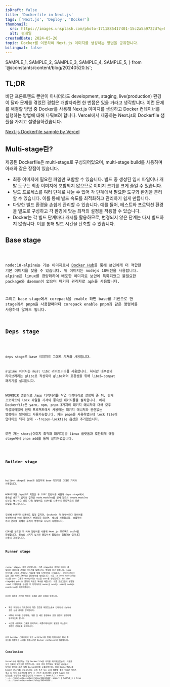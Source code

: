 ```yaml
---
isDraft: false
title: 'Dockerfile in Next.js'
tags: ['Next.js', 'Deploy', 'Docker']
thumbnail:
  src: https://images.unsplash.com/photo-1711885417401-15c2a5a9722d?q=80&w=3024&auto=format&fit=crop&ixlib=rb-4.0.3&ixid=M3wxMjA3fDB8MHxwaG90by1wYWdlfHx8fGVufDB8fHx8fA%3D%3D
  alt: 썸네일
createdDate: 2024-05-20
topic: Docker를 이용하여 Next.js 이미지를 생성하는 방법을 공유합니다.
bilingual: false
---
```


  SAMPLE_1,
  SAMPLE_2,
  SAMPLE_3,
  SAMPLE_4,
  SAMPLE_5,
} from '@/constants/content/blog/20240520.ts';

## TL;DR

비단 프론트엔드 뿐만이 아니더라도 development, staging, live(production) 환경이 달라 문제를 겪었던 경험은 개발자라면 한 번쯤은 있을 거라고 생각합니다. 이런 문제를 해결할 방법 중 Docker를 사용해 Next.js 이미지를 생성하고 Docker 컨테이너를 실행하는 방법에 대해 다뤄보려 합니다. Vercel에서 제공하는 Next.js의 Dockerfile 샘플을 가지고 설명을하겠습니다.

[Next.js Dockerfile sample by Vercel](https://github.com/vercel/next.js/blob/canary/examples/with-docker/Dockerfile)

## Multi-stage란?

제공된 Dockerfile은 multi-stage로 구성되어있으며, multi-stage build를 사용하며 아래와 같은 장점이 있습니다.

- 최종 이미지에 필요한 파일만 포함할 수 있습니다. 빌드 중 생성된 임시 파일이나 개발 도구는 최종 이미지에 포함되지 않으므로 이미지 크기를 크게 줄일 수 있습니다.
- 빌드 프로세스를 여러 단계로 나눌 수 있어 각 단계에서 필요한 도구와 환경을 분리할 수 있습니다. 이를 통해 빌드 속도를 최적화하고 관리하기 쉽게 만듭니다.
- 다양한 빌드 환경을 손쉽게 관리할 수 있습니다. 예를 들어, 테스트와 프로덕션 환경을 별도로 구성하고 각 환경에 맞는 최적의 설정을 적용할 수 있습니다.
- Docker는 각 빌드 단계마다 캐시를 활용하므로, 변경되지 않은 단계는 다시 빌드하지 않습니다. 이를 통해 빌드 시간을 단축할 수 있습니다.

## Base stage

<Code code={SAMPLE_1} lang="dockerfile" />

node:18-alpine는 기본 이미지로서 [Docker Hub](https://hub.docker.com)를 통해 본인에게 더 적합한 기본 이미지를 찾을 수 있습니다. 위 이미지는 nodejs 18버전을 사용합니다. alpine은 linux를 경량화하여 배포한 이미지로 보안에 특화되었고 불필요한 package와 daemon이 없으며 패키지 관리자로 apk를 사용합니다.

그리고 base stage에서 corepack을 enable 하면 base를 기반으로 한 stage에서 pnpm을 사용할때마다 corepack enable pnpm과 같은 명령어를 사용하지 않아도 됩니다.

## Deps stage

<Code code={SAMPLE_2} lang="dockerfile" />

deps stage로 base 이미지를 그대로 가져와 사용합니다.

alpine 이미지는 musl libc 라이브러리를 사용합니다. 하지만 대부분의 라이브러리는 glibc로 작성되어 glibc와의 호환성을 위해 libc6-compat 패키기를 설치합니다.

WORKDIR 명령어로 /app 디렉터리를 작업 디렉터리로 설정해 준 뒤, 현재 프로젝트의 lock 파일을 가져와 종속된 패키지들을 설치합니다. 예제 Dockerfile은 yarn, npm, pnpm 3가지의 패키지 매니저에 대해 모두 작성되어있어 현재 프로젝트에서 사용하는 패키지 매니저와 관련없는 명령어는 덜어내고 사용가능합니다. 저는 pnpm을 사용하였는데 lock file이 업데이트 되지 않게 --frozen-lockfile 옵션을 추가했습니다.

또한 저는 sharp(이미지 최적화 패키지)를 linux 플랫폼과 호환되게 해당 stage에서 pnpm add를 통해 설치하였습니다.

<Code code={SAMPLE_3} lang="dockerfile" />

## Builder stage

<Code code={SAMPLE_4} lang="dockerfile" />

builder stage로 deps와 동일하게 base 이미지를 그대로 가져와 사용합니다.

WORKDIR을 /app으로 지정한 후 COPY 명령어를 사용해 deps stage에서 종속성 패키지 설치의 결과인 node_modules를 현재 경로의 /node_modules 내부로 복사하고 바로 다음 명령어로 COPY를 사용하여 프로젝트의 모든 파일을 복사합니다..

두번째 COPY만 사용해도 될것 같지만, Docker는 각 명령어마다 레이어를 생성하는데 이때 레이어가 변경되지 않으면, 캐시를 사용합니다. 효율적인 캐시 관리를 위해서 두개의 명령어로 나누어 사용합니다.

COPY를 완료한 뒤 RUN 명령어를 사용해 Next.js 프로젝트 build를 진행합니다. 종속성 패키지 설치와 동일하게 불필요한 명령어는 덜어내고 사용이 가능합니다.

## Runner stage

<Code code={SAMPLE_5} lang="dockerfile" />

runner stage는 매우 간단합니다. 기존 stage에서 생성된 데이터 중 필요한 데이터를 가져와 서비스를 실행시키는 역할을 하고 있습니다.
base 이미지를 그대로 가져오고 /app을 작업 디렉터리로 지정합니다. production 값을 가진 NODE_ENV라는 환경변수를 생성합니다.
이후 id 1001 nodejs라는 시스템 user 그룹과 nextjs라는 시스템 user를 생성합니다. builder stage에서 public 폴더의 자료도 복사를 해줍니다.
이후 프로그램이 실행될 .next 디렉터리를 생성한 후 디렉터리의 owner로 nextjs user와 nodejs userGroup을 지정해줍니다.

이러한 권한과 관련된 작업은 아래와 같은 이점이 있습니다.

- 특정 파일이나 디렉토리에 대한 접근을 제한함으로써 컨테이너 내부에서 권한 상승 공격을 방지합니다.
- UID와 GID를 고정하여, 개발 및 배포 환경에서 권한 설정이 일관되게 유지되도록 합니다.
- 시스템 사용자와 그룹을 분리하여, 애플리케이션이 필요한 최소한의 권한만 가지도록 설정합니다.

이후 builder 스테이지의 빌드 artifact를 현재 디렉터리로 복사 후 포트를 지정하고 서버를 실행시키면 Docker container가 실행됩니다.

## Conclusion

Vercel에서 제공하는 기본 Dockerfile을 의미를 해석해보았는데, 이글을 보고 도움이 되었으면 좋겠습니다. 저의 경우 현업에서 별도로 서버구성 담당이 없기에 제가 직접 Docker환경을 구축하였으며, 위의 Dockerfile을 base로 sharp를 다운로드하는 로직 추가 또는 pm2 설정을 통한 무중단 서비스 제공 등 저희 프로젝트에 맞게 더 나아가 소프트웨어 운영에 도움이 되는 방향으로 수정하여 사용중입니다.!import { SAMPLE_2 } from '../../constants/content/blog/20240520';import { SAMPLE_3 } from '../../constants/content/blog/20240520';
